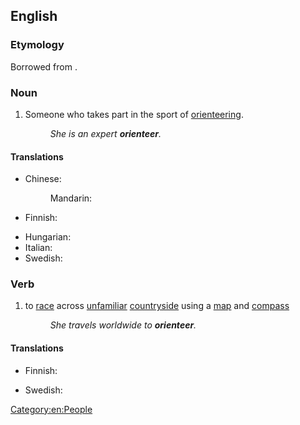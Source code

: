 ==English==

===Etymology===
Borrowed from {{bor|en|sv|orientera}}.

===Noun===
{{en-noun}}

# {{lb|en|sports}} Someone who takes part in the sport of [[orienteering]].
#: ''She is an expert '''orienteer'''.''

====Translations====
{{trans-top|someone who takes part in the sport of orienteering}}
* Chinese:
*: Mandarin: {{t|cmn|定向運動}}
* Finnish: {{t+|fi|suunnistaja}}
{{trans-mid}}
* Hungarian: {{t|hu|tájfutó}}
* Italian: {{t|it|orientista|m|f}}
* Swedish: {{t+|sv|orienterare}}
{{trans-bottom}}

===Verb===
{{en-verb}}

# {{lb|en|sports}} to [[race]] across [[unfamiliar]] [[countryside]] using a [[map]] and [[compass]]
#: ''She travels worldwide to '''orienteer'''.''

====Translations====
{{trans-top|to race across unfamiliar countryside using a map and compass}}
* Finnish: {{t+|fi|suunnistaa}}
{{trans-mid}}
* Swedish: {{t+|sv|orientera}}
{{trans-bottom}}

[[Category:en:People]]